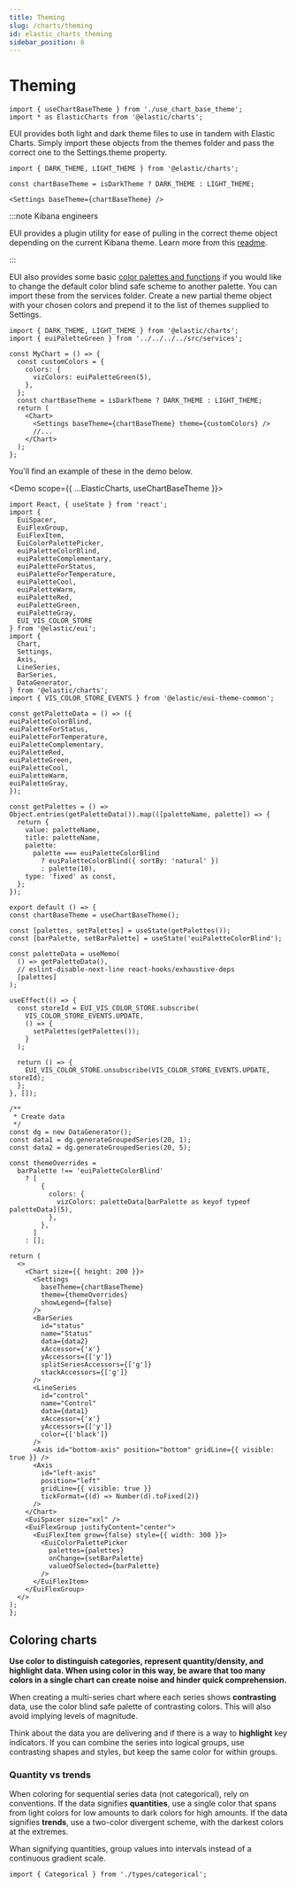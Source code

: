 ```yaml
---
title: Theming
slug: /charts/theming
id: elastic_charts_theming
sidebar_position: 6
---
```



<VersionBadge />

# Theming

```mdx-code-block
import { useChartBaseTheme } from './use_chart_base_theme';
import * as ElasticCharts from '@elastic/charts';
```

EUI provides both light and dark theme files to use in tandem with Elastic Charts. Simply import these objects from the themes folder and pass the correct one to the Settings.theme property.

```tsx
import { DARK_THEME, LIGHT_THEME } from '@elastic/charts';

const chartBaseTheme = isDarkTheme ? DARK_THEME : LIGHT_THEME;

<Settings baseTheme={chartBaseTheme} />
```

:::note Kibana engineers

EUI provides a plugin utility for ease of pulling in the correct theme object depending on the current Kibana theme. Learn more from this [readme](https://github.com/elastic/kibana/tree/main/src/plugins/charts).

:::

EUI also provides some basic [color palettes and functions](/docs/utilities/color-palettes) if you would like to change the default color blind safe scheme to another palette. You can import these from the services folder. Create a new partial theme object with your chosen colors and prepend it to the list of themes supplied to Settings.

```tsx
import { DARK_THEME, LIGHT_THEME } from '@elastic/charts';
import { euiPaletteGreen } from '../../../../src/services';

const MyChart = () => {
  const customColors = {
    colors: {
      vizColors: euiPaletteGreen(5),
    },
  };
  const chartBaseTheme = isDarkTheme ? DARK_THEME : LIGHT_THEME;
  return (
    <Chart>
      <Settings baseTheme={chartBaseTheme} theme={customColors} />
      //...
    </Chart>
  );
};
```

You'll find an example of these in the demo below.

<Demo scope={{ ...ElasticCharts, useChartBaseTheme }}>
  ```tsx
  import React, { useState } from 'react';
  import {
    EuiSpacer,
    EuiFlexGroup,
    EuiFlexItem,
    EuiColorPalettePicker,
    euiPaletteColorBlind,
    euiPaletteComplementary,
    euiPaletteForStatus,
    euiPaletteForTemperature,
    euiPaletteCool,
    euiPaletteWarm,
    euiPaletteRed,
    euiPaletteGreen,
    euiPaletteGray,
    EUI_VIS_COLOR_STORE
  } from '@elastic/eui';
  import {
    Chart,
    Settings,
    Axis,
    LineSeries,
    BarSeries,
    DataGenerator,
  } from '@elastic/charts';
  import { VIS_COLOR_STORE_EVENTS } from '@elastic/eui-theme-common';

  const getPaletteData = () => ({
  euiPaletteColorBlind,
  euiPaletteForStatus,
  euiPaletteForTemperature,
  euiPaletteComplementary,
  euiPaletteRed,
  euiPaletteGreen,
  euiPaletteCool,
  euiPaletteWarm,
  euiPaletteGray,
});

const getPalettes = () =>
  Object.entries(getPaletteData()).map(([paletteName, palette]) => {
    return {
      value: paletteName,
      title: paletteName,
      palette:
        palette === euiPaletteColorBlind
          ? euiPaletteColorBlind({ sortBy: 'natural' })
          : palette(10),
      type: 'fixed' as const,
    };
  });

export default () => {
  const chartBaseTheme = useChartBaseTheme();

  const [palettes, setPalettes] = useState(getPalettes());
  const [barPalette, setBarPalette] = useState('euiPaletteColorBlind');

  const paletteData = useMemo(
    () => getPaletteData(),
    // eslint-disable-next-line react-hooks/exhaustive-deps
    [palettes]
  );

  useEffect(() => {
    const storeId = EUI_VIS_COLOR_STORE.subscribe(
      VIS_COLOR_STORE_EVENTS.UPDATE,
      () => {
        setPalettes(getPalettes());
      }
    );

    return () => {
      EUI_VIS_COLOR_STORE.unsubscribe(VIS_COLOR_STORE_EVENTS.UPDATE, storeId);
    };
  }, []);

  /**
   * Create data
   */
  const dg = new DataGenerator();
  const data1 = dg.generateGroupedSeries(20, 1);
  const data2 = dg.generateGroupedSeries(20, 5);

  const themeOverrides =
    barPalette !== 'euiPaletteColorBlind'
      ? [
          {
            colors: {
              vizColors: paletteData[barPalette as keyof typeof paletteData](5),
            },
          },
        ]
      : [];

  return (
    <>
      <Chart size={{ height: 200 }}>
        <Settings
          baseTheme={chartBaseTheme}
          theme={themeOverrides}
          showLegend={false}
        />
        <BarSeries
          id="status"
          name="Status"
          data={data2}
          xAccessor={'x'}
          yAccessors={['y']}
          splitSeriesAccessors={['g']}
          stackAccessors={['g']}
        />
        <LineSeries
          id="control"
          name="Control"
          data={data1}
          xAccessor={'x'}
          yAccessors={['y']}
          color={['black']}
        />
        <Axis id="bottom-axis" position="bottom" gridLine={{ visible: true }} />
        <Axis
          id="left-axis"
          position="left"
          gridLine={{ visible: true }}
          tickFormat={(d) => Number(d).toFixed(2)}
        />
      </Chart>
      <EuiSpacer size="xxl" />
      <EuiFlexGroup justifyContent="center">
        <EuiFlexItem grow={false} style={{ width: 300 }}>
          <EuiColorPalettePicker
            palettes={palettes}
            onChange={setBarPalette}
            valueOfSelected={barPalette}
          />
        </EuiFlexItem>
      </EuiFlexGroup>
    </>
  );
};
  ```
</Demo>

## Coloring charts

**Use color to distinguish categories, represent quantity/density, and highlight data. When using color in this way, be aware that too many colors in a single chart can create noise and hinder quick comprehension.**

When creating a multi-series chart where each series shows **contrasting** data, use the color blind safe palette of contrasting colors. This will also avoid implying levels of magnitude.

Think about the data you are delivering and if there is a way to **highlight** key indicators. If you can combine the series into logical groups, use contrasting shapes and styles, but keep the same color for within groups.

### Quantity vs trends

When coloring for sequential series data (not categorical), rely on conventions. If the data signifies **quantities**, use a single color that spans from light colors for low amounts to dark colors for high amounts. If the data signifies **trends**, use a two-color divergent scheme, with the darkest colors at the extremes.

Whan signifying quantities, group values into intervals instead of a continuous gradient scale.

```mdx-code-block
import { Categorical } from './types/categorical';
```

<Categorical />
